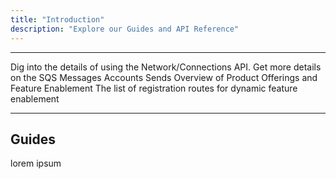 ```yaml
---
title: "Introduction"
description: "Explore our Guides and API Reference"
---
```


---

<CardGroup cols={2}>
  <Card title="Network API" icon="book-open-cover" href="/api-reference/network">
    Dig into the details of using the Network/Connections API.
  </Card>
  <Card title="SQS" icon="rectangle-list" href="/guide/messaging/sqs">
    Get more details on the SQS Messages Accounts Sends
  </Card>
  <Card title="Product Offerings" icon="rectangle-pro" href="/guide/product-offerings/overview">
    Overview of Product Offerings and Feature Enablement
  </Card>
  <Card title="Registration Guides" icon="rectangle-pro" href="/guide/registration/overview">
    The list of registration routes for dynamic feature enablement
  </Card>
</CardGroup>

---


## Guides

lorem ipsum

